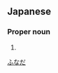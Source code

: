 ==Japanese==
{{ja-kanjitab|船|田}}

===Proper noun===
{{ja-pos|proper|ふなだ}}

# {{surname|lang=ja}}

[[Category:Japanese surnames|ふなだ]]